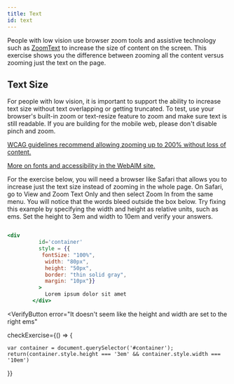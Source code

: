 ```yaml
---
title: Text
id: text
---
```



People with low vision use browser zoom tools and assistive technology such as
[ZoomText](http://www.aisquared.com/products/zoomtext/) to increase the size of
content on the screen. This exercise shows you the difference between zooming
all the content versus zooming just the text on the page.

## Text Size

For people with low vision, it is important to support the ability to increase
text size without text overlapping or getting truncated. To test, use your browser's
built-in zoom or text-resize feature to zoom and make sure text is still readable.
If you are building for the mobile web, please don't disable pinch and zoom.

[WCAG guidelines recommend allowing zooming up to 200% without loss of 
content.](http://www.w3.org/TR/2008/REC-WCAG20-20081211/#visual-audio-contrast-scale)

[More on fonts and accessibility in the WebAIM 
site.](http://webaim.org/techniques/fonts/#font_size)

For the exercise below, you will need a browser like Safari that allows you to
increase just the text size instead of zooming in the whole page. On Safari,
go to View and Zoom Text Only and then select Zoom In from the same menu. You
will notice that the words bleed outside the box below. Try fixing this example
by specifying the width and height as relative units, such as ems. Set the height
to 3em and width to 10em and verify your answers.

```jsx live

<div
          id='container' 
          style = {{
           fontSize: "100%",
            width: "80px",
            height: "50px",
            border: "thin solid gray",
            margin: "10px"}}
          >
            Lorem ipsum dolor sit amet
        </div>

```


<VerifyButton
  error="It doesn't seem like the height and width are set to the right ems"
  
  checkExercise={() => {
  
    var container = document.querySelector('#container');
    return(container.style.height === '3em' && container.style.width === '10em')
     
  }}
></VerifyButton>
